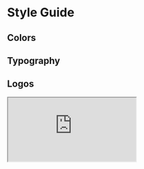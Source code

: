 

# Style Guide

## Colors

<Colors />

## Typography

<Typography />

## Logos

<Iframe
  title='figma'
  src='https://www.figma.com/embed?embed_host=share&url=https://www.figma.com/file/QaYbQ2LGdA3lefOWZCosDcrt/DSC-NYC-logos'
/>
